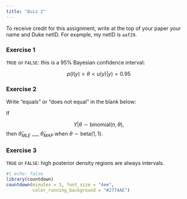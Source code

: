 ```yaml
---
title: "Quiz 2"
---
```


To receive credit for this assignment, write at the top of your paper your name and Duke netID. For example, my netID is `aaf29`.

### Exercise 1

`TRUE` or `FALSE`: this is a 95% Bayesian confidence interval:

$$
p(l(y) < \theta < u(y) | y) = 0.95
$$

### Exercise 2

Write "equals" or "does not equal" in the blank below:

If 

$$
Y | \theta \sim \text{binomial}(n, \theta),
$$
then $\hat{\theta}_{MLE}$ ___ $\hat{\theta}_{MAP}$ when $\theta \sim \text{beta}(1, 1)$.

### Exercise 3

`TRUE` or `FALSE`: high posterior density regions are always intervals.

```r
#| echo: false
library(countdown)
countdown(minutes = 3, font_size = "4em",
          color_running_background = "#2774AE")
```

